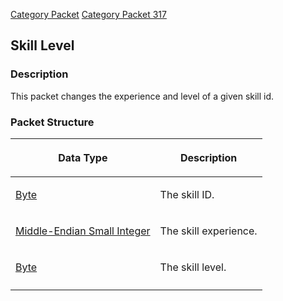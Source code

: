 [[Category Packet]]
[[Category Packet 317]]
{{packet|name=Skill level|description=Changes the experience and level of a given skill id.|opcode=134|type=Fixed|length=6|revision=317}}
== Skill Level ==

=== Description ===

This packet changes the experience and level of a given skill id.

=== Packet Structure ===
{|border=2
! Data Type
! Description
|-
| [[Data Types#Byte|Byte]]
| The skill ID.
|-
| [[Data Types#Non Standard data types|Middle-Endian Small Integer]]
| The skill experience.
|-
| [[Data Types#Byte|Byte]]
| The skill level.
|-
|}